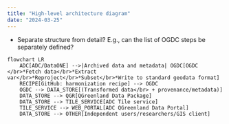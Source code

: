 ```yaml
---
title: "High-level architecture diagram"
date: "2024-03-25"
---
```


* Separate structure from detail? E.g., can the list of OGDC steps be separately defined?


```mermaid
flowchart LR
    ADC[ADC/DataONE] -->|Archived data and metadata| OGDC[OGDC </br>*Fetch data</br>*Extract var</br>*Reproject</br>*Subset</br>*Write to standard geodata format]
    RECIPE[GitHub: harmonization recipe] --> OGDC
    OGDC --> DATA_STORE[(Transformed data</br> + provenance/metadata)]
    DATA_STORE --> QGR[QGreenland Data Package]
    DATA_STORE --> TILE_SERVICE[ADC Tile service] 
    TILE_SERVICE --> WEB_PORTAL[ADC QGreenland Data Portal]
    DATA_STORE --> OTHER[Independent users/researchers/GIS client]
```
